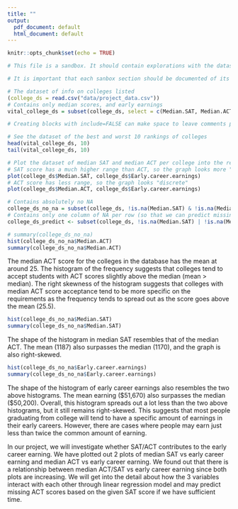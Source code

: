 ```yaml
---
title: ""
output:
  pdf_document: default
  html_document: default
---
```



```r
knitr::opts_chunk$set(echo = TRUE)

# This file is a sandbox. It should contain explorations with the dataset, along with useful comments for each exploration.

# It is important that each sanbox section should be documented of its purpose and methods, and should not spam the whole document (use filter, head, tail, etc.).

# The dataset of info on colleges listed
(college_ds = read.csv("data/project_data.csv"))
# Contains only median scores, and early earnings
vital_college_ds = subset(college_ds, select = c(Median.SAT, Median.ACT, Early.career.earnings))

# Creating blocks with include=FALSE can make space to leave comments per section, like this one.
```

```r
# See the dataset of the best and worst 10 rankings of colleges
head(vital_college_ds, 10)
tail(vital_college_ds, 10)

# Plot the dataset of median SAT and median ACT per college into the reported early career earnings in that college.
# SAT score has a much higher range than ACT, so the graph looks more "continuous"
plot(college_ds$Median.SAT, college_ds$Early.career.earnings)
# ACT score has less range, so the graph looks "discrete"
plot(college_ds$Median.ACT, college_ds$Early.career.earnings)
```
```r
# Contains absolutely no NA
college_ds_no_na = subset(college_ds, !is.na(Median.SAT) & !is.na(Median.ACT))
# Contains only one column of NA per row (so that we can predict missing Median ACT)
college_ds_predict <- subset(college_ds, !is.na(Median.SAT) | !is.na(Median.ACT))
```


```r
# summary(college_ds_no_na)
hist(college_ds_no_na$Median.ACT)
summary(college_ds_no_na$Median.ACT)
```
The median ACT score for the colleges in the database has the mean at around 25. The histogram of the frequency suggests that colleges tend to accept students with ACT scores slightly above the median (mean > median). The right skewness of the histogram suggests that colleges with median ACT score acceptance tend to be more specific on the requirements as the frequency tends to spread out as the score goes above the mean (25.5). 

```r
hist(college_ds_no_na$Median.SAT)
summary(college_ds_no_na$Median.SAT)
```

The shape of the histogram in median SAT resembles that of the median ACT. The mean (1187) also surpasses the median (1170), and the graph is also right-skewed.

```r
hist(college_ds_no_na$Early.career.earnings)
summary(college_ds_no_na$Early.career.earnings)
```

The shape of the histogram of early career earnings also resembles the two above histograms. The mean earning (\$51,670) also surpasses the median (\$50,200). Overall, this histogram spreads out a lot less than the two above histograms, but it still remains right-skewed. This suggests that most people graduating from college will tend to have a specific amount of earnings in their early careers. However, there are cases where people may earn just less than twice the common amount of earning.

In our project, we will investigate whether SAT/ACT contributes to the early career earning. We have plotted out 2 plots of median SAT vs early career earning and median ACT vs early career earning. We found out that there is a relationship between median ACT/SAT vs early career earning since both plots are increasing. We will get into the detail about how the 3 variables interact with each other through linear regression model and may predict missing ACT scores based on the given SAT score if we have sufficient time. 
